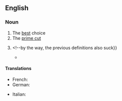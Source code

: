 ==English==
{{wikipedia|dab=First Choice}}

===Noun===
{{en-noun}}

# The [[best]] choice
# The [[prime cut]]
# {{rfdef|en}}<!--by the way, the previous definitions also suck}}
#* {{quote-web
|en
|date=February 27, 2022
|author=Phil McNulty
|title=Chelsea 0-0 Liverpool
|work=BBC Sport
|url=https://www.bbc.com/sport/football/60450274
|passage=Manager {{w|Jurgen Klopp}} made it clear as soon as Liverpool reached Wembley that {{w|Caoimhin Kelleher|Kelleher}} would retain his place as the Reds' goalkeeper in this competition ahead of '''first-choice''' {{w|Alisson Becker|Alisson}}.}}

====Translations====
{{trans-top|best choice}}
* French: {{t|fr|premier choix}}
* German: {{t|de|erste Wahl|f}}
{{trans-mid}}
* Italian: {{t|it|prima scelta|f}}
{{trans-bottom}}